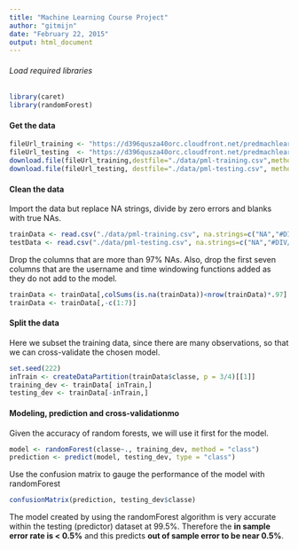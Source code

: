 ```yaml
---
title: "Machine Learning Course Project"
author: "gitmijn"
date: "February 22, 2015"
output: html_document
---
```

###### Load required libraries
```r
library(caret)
library(randomForest)
```



#### Get the data

```r
fileUrl_training <- "https://d396qusza40orc.cloudfront.net/predmachlearn/pml-training.csv"
fileUrl_testing  <- "https://d396qusza40orc.cloudfront.net/predmachlearn/pml-testing.csv"
download.file(fileUrl_training,destfile="./data/pml-training.csv",method="curl")
download.file(fileUrl_testing, destfile="./data/pml-testing.csv", method="curl")
```

#### Clean the data

Import the data but replace NA strings, divide by zero errors and blanks with 
true NAs.
```r
trainData <- read.csv("./data/pml-training.csv", na.strings=c("NA","#DIV/0!", "", " "))
testData <- read.csv("./data/pml-testing.csv", na.strings=c("NA","#DIV/0!", "", " "))
```

Drop the columns that are more than 97% NAs. Also, drop the first seven columns 
that are the username and time windowing functions added as they do not add to the
model.
```r
trainData <- trainData[,colSums(is.na(trainData))<nrow(trainData)*.97]
trainData <- trainData[,-c(1:7)]
```



#### Split the data
Here we subset the training data, since there are many observations, so that 
we can cross-validate the chosen model.
```r
set.seed(222)
inTrain <- createDataPartition(trainData$classe, p = 3/4)[[1]]
training_dev <- trainData[ inTrain,]
testing_dev <- trainData[-inTrain,]
```

#### Modeling, prediction and cross-validationmo
Given the accuracy of random forests, we will use it first for the model.
```r
model <- randomForest(classe~., training_dev, method = "class")
prediction <- predict(model, testing_dev, type = "class")
```

Use the confusion matrix to gauge the performance of the model with randomForest
```r
confusionMatrix(prediction, testing_dev$classe)
```

The model created by using the randomForest algorithm is very accurate within
the testing (predictor) dataset at 99.5%. Therefore the **in sample error rate
is < 0.5%** and this predicts **out of sample error to be near 0.5%**.

